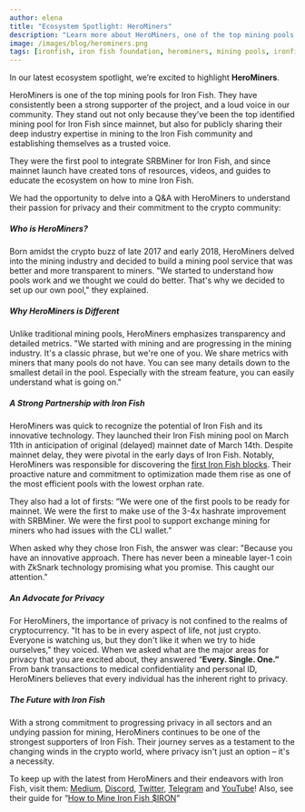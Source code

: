```yaml
---
author: elena
title: "Ecosystem Spotlight: HeroMiners"
description: "Learn more about HeroMiners, one of the top mining pools for Iron Fish"
image: /images/blog/herominers.png
tags: [ironfish, iron fish foundation, herominers, mining pools, ironfish mining]
---
```

In our latest ecosystem spotlight, we’re excited to highlight **HeroMiners**. 

HeroMiners is one of the top mining pools for Iron Fish. They have consistently been a strong supporter of the project, and a loud voice in our community. They stand out not only because they’ve been the top identified mining pool for Iron Fish since mainnet, but also for publicly sharing their deep industry expertise in mining to the Iron Fish community and establishing themselves as a trusted voice. 

They were the first pool to integrate SRBMiner for Iron Fish, and since mainnet launch have created tons of resources, videos, and guides to educate the ecosystem on how to mine Iron Fish. 

We had the opportunity to delve into a Q&A with HeroMiners to understand their passion for privacy and their commitment to the crypto community:

##### **Who is HeroMiners?**
Born amidst the crypto buzz of late 2017 and early 2018, HeroMiners delved into the mining industry and decided to build a mining pool service that was better and more transparent to miners. "We started to understand how pools work and we thought we could do better. That's why we decided to set up our own pool," they explained.

##### **Why HeroMiners is Different**
Unlike traditional mining pools, HeroMiners emphasizes transparency and detailed metrics. "We started with mining and are progressing in the mining industry. It's a classic phrase, but we're one of you. We share metrics with miners that many pools do not have. You can see many details down to the smallest detail in the pool. Especially with the stream feature, you can easily understand what is going on."

##### **A Strong Partnership with Iron Fish**
HeroMiners was quick to recognize the potential of Iron Fish and its innovative technology. They launched their Iron Fish mining pool on March 11th in anticipation of original (delayed) mainnet date of March 14th. Despite mainnet delay, they were pivotal in the early days of Iron Fish. Notably, HeroMiners was responsible for discovering the [first Iron Fish blocks](https://twitter.com/HeroMinerss/status/1649136121685655554). Their proactive nature and commitment to optimization made them rise as one of the most efficient pools with the lowest orphan rate.

They also had a lot of firsts: “We were one of the first pools to be ready for mainnet. We were the first to make use of the 3-4x hashrate improvement with SRBMiner. We were the first pool to support exchange mining for miners who had issues with the CLI wallet.”

When asked why they chose Iron Fish, the answer was clear: "Because you have an innovative approach. There has never been a mineable layer-1 coin with ZkSnark technology promising what you promise. This caught our attention."

##### **An Advocate for Privacy**
For HeroMiners, the importance of privacy is not confined to the realms of cryptocurrency. "It has to be in every aspect of life, not just crypto. Everyone is watching us, but they don't like it when we try to hide ourselves," they voiced. When we asked what are the major areas for privacy that you are excited about, they answered “****************************************Every. Single. One.”**************************************** From bank transactions to medical confidentiality and personal ID, HeroMiners believes that every individual has the inherent right to privacy.

##### **The Future with Iron Fish**
With a strong commitment to progressing privacy in all sectors and an undying passion for mining, HeroMiners continues to be one of the strongest supporters of Iron Fish. Their journey serves as a testament to the changing winds in the crypto world, where privacy isn't just an option – it's a necessity.

To keep up with the latest from HeroMiners and their endeavors with Iron Fish, visit them: [Medium](https://herominers.medium.com/), [Discord](https://discordapp.com/invite/gvWSs84), [Twitter](https://twitter.com/HeroMinerss), [Telegram](https://t.me/HeroMinersPool) and [YouTube](https://www.youtube.com/@herominers1985/videos)! Also, see their guide for “[How to Mine Iron Fish $IRON](https://ironfish.herominers.com/#how-to-mine-ironfish-iron)”
